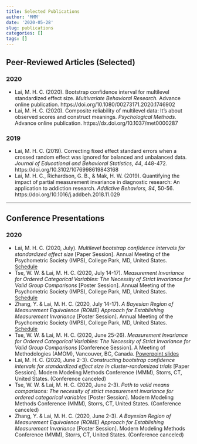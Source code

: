 ```yaml
---
title: Selected Publications
author: 'MMM'
date: '2020-05-28'
slug: publications
categories: []
tags: []
---
```


## Peer-Reviewed Articles (Selected)

### 2020

- Lai, M. H. C. (2020). Bootstrap confidence interval for multilevel standardized effect size. *Multivariate Behavioral Research.* Advance online publication. https://doi.org/10.1080/00273171.2020.1746902
- Lai, M. H. C. (2020). Composite reliability of multilevel data: It's about observed scores and construct meanings. *Psychological Methods.* Advance online publication. https://dx.doi.org/10.1037/met0000287

### 2019

- Lai, M. H. C. (2019). Correcting fixed effect standard errors when a crossed random effect was ignored for balanced and unbalanced data. *Journal of Educational and Behavioral Statistics, 44*, 448-472. https://doi.org/10.3102/1076998619843168
- Lai, M. H. C., Richardson, G. B., & Mak, H. W. (2019). Quantifying the impact of partial measurement invariance in diagnostic research: An application to addiction research. *Addictive Behaviors, 94*, 50-56. https://doi.org/10.1016/j.addbeh.2018.11.029

***

## Conference Presentations

### 2020

- Lai, M. H. C. (2020, July). *Multilevel bootstrap confidence intervals for standardized effect size* [Paper Session]. Annual Meeting of the Psychometric Society (IMPS), College Park, MD, United States. [Schedule](https://www.psychometricsociety.org/sites/main/files/file-attachments/imps_2020_virtual_schedule_g1.pdf?1594692842)
- Tse, W. W. & Lai, M. H. C. (2020, July 14-17). *Measurement Invariance for Ordered Categorical Variables: The Necessity of Strict Invariance for Valid Group Comparisons* [Poster Session]. Annual Meeting of the Psychometric Society (IMPS), College Park, MD, United States. [Schedule](https://www.psychometricsociety.org/sites/main/files/file-attachments/imps_2020_virtual_schedule_g1.pdf?1594692842)
- Zhang, Y. & Lai, M. H. C. (2020, July 14-17). *A Bayesian Region of Measurement Equivalence (ROME) Approach for Establishing Measurement Invariance* [Poster Session]. Annual Meeting of the Psychometric Society (IMPS), College Park, MD, United States. [Schedule](https://www.psychometricsociety.org/sites/main/files/file-attachments/imps_2020_virtual_schedule_g1.pdf?1594692842)
- Tse, W. W. & Lai, M. H. C. (2020, June 25-26). *Measurement Invariance for Ordered Categorical Variables: The Necessity of Strict Invariance for Valid Group Comparisons* [Conference Session]. A Meeting of Methodologies (AMOM), Vancouver, BC, Canada. [Powerpoint slides](https://mfr.ca-1.osf.io/render?url=https://osf.io/qcfpg/?direct%26mode=render%26action=download%26mode=render)
- Lai, M. H. C. (2020, June 2-3). *Constructing bootstrap confidence intervals for standardized effect size in cluster-randomized trials* [Paper Session]. Modern Modeling Methods Conference (MMM), Storrs, CT, United States. (Conference canceled)
- Tse, W. W. & Lai, M. H. C. (2020, June 2-3). *Path to valid means comparisons: The necessity of strict measurement invariance for ordered categorical variables* [Poster Session]. Modern Modeling Methods Conference (MMM), Storrs, CT, United States. (Conference canceled)
- Zhang, Y. & Lai, M. H. C. (2020, June 2-3). *A Bayesian Region of Measurement Equivalence (ROME) Approach for Establishing Measurement Invariance* [Poster Session]. Modern Modeling Methods Conference (MMM), Storrs, CT, United States. (Conference canceled)

